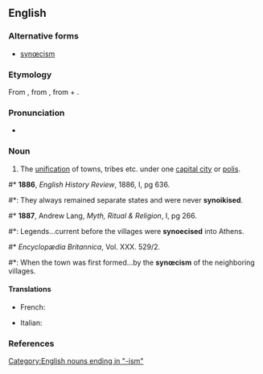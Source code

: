 ==English==

===Alternative forms===
* [[synœcism]]

===Etymology===
From {{etyl|grc}} {{term|συνοικισμός|sc=polytonic}}, from {{term|συνοικίζειν||to make live with, to unite under one city|sc=polytonic}}, from {{term|σύν||[[syn-]]|sc=polytonic}} + {{term|οἰκίζειν||to colonise|sc=polytonic}}.

===Pronunciation===
* {{IPA|/sɪˈniːsɪzəm/}}

===Noun===
{{en-noun}}

# {{context|Ancient Greece}} The [[unification]] of towns, tribes etc. under one [[capital city]] or [[polis]].

#* '''1886''', ''English History Review'', 1886, I, pg 636.
#*: They always remained separate states and were never '''synoikised'''.
#* '''1887''', Andrew Lang, ''Myth, Ritual & Religion'', I, pg 266.
#*: Legends...current before the villages were '''synoecised''' into Athens.
#* {{rfdate}} ''Encyclopædia Britannica'', Vol. XXX. 529/2.
#*: When the town was first formed...by the '''synœcism''' of the neighboring villages.

====Translations====
{{trans-top|unification under one capital city}}
* French: {{t|fr|synœcisme|m}}
{{trans-mid}}
* Italian: {{t-|it|sinecismo|m}}
{{trans-bottom}}

===References===
<references/>

[[Category:English nouns ending in "-ism"]]
